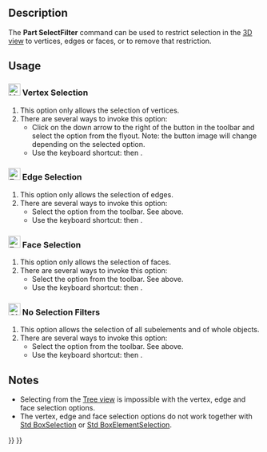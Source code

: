 <languages/>
<translate>

<!--T:1-->
{{Docnav
|[[Std_Expressions|Expressions]]
|[[Std_TreeSelectAllInstances|TreeSelectAllInstances]]
|[[Std_Base|Std Base]]
|IconL=
|IconR=Std_TreeSelectAllInstances.svg
|IconC=Freecad.svg
}}

<!--T:2-->
{{GuiCommand
|Name=Part SelectFilter
|Workbenches=All
|Shortcut={{KEY|X}} {{KEY|S}} / {{KEY|E}} {{KEY|S}} / {{KEY|F}} {{KEY|S}} / {{KEY|C}} {{KEY|S}}
|Version=1.0
}}

== Description == <!--T:3-->

<!--T:4-->
The '''Part SelectFilter''' command can be used to restrict selection in the [[3D_view|3D view]] to vertices, edges or faces, or to remove that restriction.

== Usage == <!--T:5-->

=== [[Image:Vertex-selection.svg|24px]] Vertex Selection === <!--T:6-->

<!--T:7-->
# This option only allows the selection of vertices.
# There are several ways to invoke this option:
#* Click on the down arrow to the right of the {{Button|[[Image:Part_SelectFilter.svg|16px]]}} button in the toolbar and select the {{MenuCommand|[[Image:Vertex-selection.svg|16px]] Vertex Selection}} option from the flyout. Note: the button image will change depending on the selected option.
#* Use the keyboard shortcut: {{KEY|X}} then {{KEY|S}}.

=== [[Image:Edge-selection.svg|24px]] Edge Selection === <!--T:8-->

<!--T:9-->
# This option only allows the selection of edges.
# There are several ways to invoke this option:
#* Select the {{MenuCommand|[[Image:Edge-selection.svg|16px]] Edge Selection}} option from the toolbar. See above.
#* Use the keyboard shortcut: {{KEY|E}} then {{KEY|S}}.

=== [[Image:Face-selection.svg|24px]] Face Selection === <!--T:10-->

<!--T:11-->
# This option only allows the selection of faces.
# There are several ways to invoke this option:
#* Select the {{MenuCommand|[[Image:Face-selection.svg|16px]] Face Selection}} option from the toolbar. See above.
#* Use the keyboard shortcut: {{KEY|F}} then {{KEY|S}}.

=== [[Image:Clear-selection.svg|24px]] No Selection Filters === <!--T:12-->

<!--T:13-->
# This option allows the selection of all subelements and of whole objects.
# There are several ways to invoke this option:
#* Select the {{MenuCommand|[[Image:Clear-selection.svg|16px]] No Selection Filters}} option from the toolbar. See above.
#* Use the keyboard shortcut: {{KEY|C}} then {{KEY|S}}.

== Notes == <!--T:14-->

<!--T:15-->
* Selecting from the [[Tree_view|Tree view]] is impossible with the vertex, edge and face selection options.
* The vertex, edge and face selection options do not work together with [[Std_BoxSelection|Std BoxSelection]] or [[Std_BoxElementSelection|Std BoxElementSelection]].


<!--T:16-->
{{Docnav
|[[Std_Expressions|Expressions]]
|[[Std_TreeSelectAllInstances|TreeSelectAllInstances]]
|[[Std_Base|Std Base]]
|IconL=
|IconR=Std_TreeSelectAllInstances.svg
|IconC=Freecad.svg
}}

</translate>
{{Std_Base_navi{{#translation:}}}}
{{Userdocnavi{{#translation:}}}}